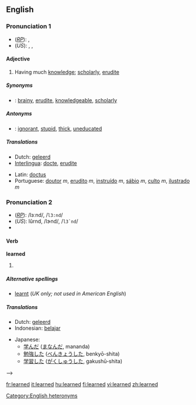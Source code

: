 ==English==

{{rank|instead|giving|presence|657|learned|minutes|appear|thoughts}}

===Pronunciation 1===
*(''[[RP]]''): {{IPA|/ˈlɜːnɪd/}}, {{SAMPA|/"l3:nId/}}
*(''US''): {{AHD|lûrʹnĭd}}, {{IPA|/"lɝnɪd/}}, {{SAMPA|/"l3`nId/}}<!--Note: this the pronunciation given in dictionary.com. Other US accents vary.-->

====Adjective====
{{en-adj}}

# Having much [[knowledge]]; [[scholarly]], [[erudite]]

=====Synonyms=====
*{{italbrac|having much knowledge}}: [[brainy]], [[erudite]], [[knowledgeable]], [[scholarly]]

=====Antonyms=====
*{{italbrac|having much knowledge}}: [[ignorant]], [[stupid]], [[thick]], [[uneducated]]

=====Translations=====
{{top}}
*Dutch: [[geleerd]]
*[[Interlingua]]: [[docte]], [[erudite#Interlingua|erudite]]
{{mid}}
*Latin: [[doctus]]
*Portuguese: [[doutor]] ''m'', [[erudito]] ''m'', [[instruído]] ''m'', [[sábio]] ''m'', [[culto]] ''m'', [[ilustrado]] ''m''
{{bottom}}

===Pronunciation 2===
*(''[[RP]]''): /lɜːnd/, /<tt>l3:nd</tt>/
*(''US''): lûrnd, /lɝnd/, /<tt>l3`nd</tt>/
*{{audio|en-us-learned.ogg|Audio (US)}}

====Verb====
'''learned'''

# {{past of|[[learn]]}}

=====Alternative spellings=====
*[[learnt]] (''UK only; not used in American English'')

=====Translations=====
{{top}}
*Dutch: [[geleerd]]
*Indonesian: [[ajar|belajar]]
{{mid}}
*Japanese:
** [[学んだ]] ([[まなんだ]], mananda)
** [[勉強]]した ([[べんきょう]]した, benkyō-shita)
** [[学習]]した ([[がくしゅう]]した, gakushū-shita)
{{bottom}}
-->

[[Category:English heteronyms]]

[[fr:learned]]
[[it:learned]]
[[hu:learned]]
[[fi:learned]]
[[vi:learned]]
[[zh:learned]]